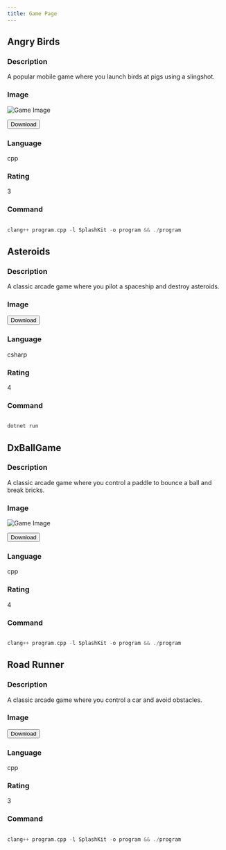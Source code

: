 ```yaml
---
title: Game Page
---
```



## Angry Birds

### Description
A popular mobile game where you launch birds at pigs using a slingshot.

### Image
![Game Image](https://raw.githubusercontent.com/XQuestCode/SplashkitGames/main/angry-birds/template.gif)

<button onclick="window.open('https://download-directory.github.io?url=https://raw.githubusercontent.com/XQuestCode/SplashkitGames/main/angry-birds/game.zip', '_blank')">Download</button>

### Language
cpp

### Rating
3

### Command
```cpp

clang++ program.cpp -l SplashKit -o program && ./program
```



## Asteroids

### Description
A classic arcade game where you pilot a spaceship and destroy asteroids.

### Image


<button onclick="window.open('https://download-directory.github.io?url=https://raw.githubusercontent.com/XQuestCode/SplashkitGames/main/asteroids/game.zip', '_blank')">Download</button>

### Language
csharp

### Rating
4

### Command
```csharp

dotnet run
```



## DxBallGame

### Description
A classic arcade game where you control a paddle to bounce a ball and break bricks.

### Image
![Game Image](https://raw.githubusercontent.com/XQuestCode/SplashkitGames/main/dx-ball/https://images.sftcdn.net/images/t_app-cover-l,f_auto/p/0f5173aa-96da-11e6-9405-00163ec9f5fa/4242823519/dx-ball-2-screenshot.jpg)

<button onclick="window.open('https://download-directory.github.io?url=https://raw.githubusercontent.com/XQuestCode/SplashkitGames/main/dx-ball/game.zip', '_blank')">Download</button>

### Language
cpp

### Rating
4

### Command
```cpp

clang++ program.cpp -l SplashKit -o program && ./program
```



## Road Runner

### Description
A classic arcade game where you control a car and avoid obstacles.

### Image


<button onclick="window.open('https://download-directory.github.io?url=https://raw.githubusercontent.com/XQuestCode/SplashkitGames/main/road-runner/game.zip', '_blank')">Download</button>

### Language
cpp

### Rating
3

### Command
```cpp

clang++ program.cpp -l SplashKit -o program && ./program
```



